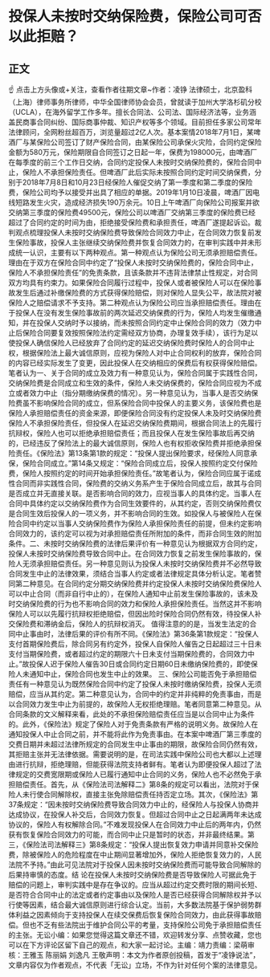 # 投保人未按时交纳保险费，保险公司可否以此拒赔？
## 正文
☝ 点击上方头像或+关注，查看作者往期文章~作者：凌铮 法律硕士，北京盈科（上海）律师事务所律师，中华全国律师协会会员，曾就读于加州大学洛杉矶分校（UCLA），在海外留学工作多年。擅长合同法、公司法、国际经济法等，业务涵盖民商事合同纠纷、国际商事仲裁、知识产权等多个领域。目前担任多家公司常年法律顾问，全网粉丝超百万，浏览量超过2亿人次。基本案情2018年7月1日，某啤酒厂与某保险公司签订了财产保险合同，由某保险公司承保火灾险，合同约定保险金额为580万元，保险期限自合同签订之日起一年，保费为198000元，由啤酒厂在每季度的前三个工作日交纳，合同约定投保人未按时交纳保险费的，保险合同中止，保险人不承担保险责任。但啤酒厂此后实际未按照合同约定时间交纳保费，分别于2018年7月8日和10月23日经保险人催促交纳了第一季度和第二季度的保险费，保险公司均予以接受并出具了相应的单据。2019年1月10日凌晨，啤酒厂因电线短路发生火灾，造成经济损失190万余元。10日上午啤酒厂向保险公司报案并欲交纳第三季度的保险费49500元，保险公司以啤酒厂交纳第三季度的保险费已经超过了合同约定的时间为由，拒绝接受保险费和承担责任，啤酒厂遂提起诉讼。裁判观点梳理投保人未按时交纳保险费导致保险合同效力中止，在合同效力恢复前发生保险事故，投保人主张继续交纳保险费并恢复合同效力的，在审判实践中并未形成统一认识，主要有以下两种观点。第一种观点认为保险公司无须承担赔偿责任。理由在于双方在保险合同中约定了“投保人未按时交纳保险费的，保险合同中止，保险人不承担保险责任”的免责条款，且该条款并不违背法律禁止性规定，对合同双方均具有约束力。如果保险合同履行过程中，投保人或者被保险人可以在保险事故发生后通过补缴保险费的方式获得保险赔偿，则对保险人显失公平，故法院对被保险人之赔偿请求不予支持。第二种观点认为保险公司应当承担赔偿责任。理由在于投保人在没有发生保险事故前的两次延迟交纳保费的行为，保险人均发生催缴通知，并在投保人交纳时予以接纳，而未按照合同约定中止保险合同的效力（效力中止后保险合同要复效按照保险法约定需经双方协商，办理复效手续），该行为足以使投保人确信保险人已经放弃了合同约定的延迟交纳保险费时保险人的合同中止权，根据保险法上最大诚信原则，应视为保险人对中止合同权利的放弃，保险合同的内容已经实际发生了变更，因此投保人在交纳相应的保费后有权获得保险赔偿。笔者认为一、关于合同的成立及效力有一种意见认为，保险合同属于实践性合同，交纳保险费是合同成立和生效的条件，保险人未交纳保费的，保险合同应视为不成立或者效力中止（指分期缴纳保费的情况）。另一种意见认为，当事人是否交纳保险费虽不影响保险合同的成立，但系保险合同中投保人的主要义务，该保险费也是保险人承担赔偿责任的资金来源，即便保险合同没有约定投保人未及时交纳保险费保险人不承担保险责任，但投保人在延迟交纳保险费期间，根据合同法上的先履行抗辩权，保险人也可以拒绝承担赔偿责任；而且投保人在发生保险事故后再交纳的，已经违反了保险法上的最大诚信原则，保险人也有权拒收保险费并拒绝承担保险责任。《保险法》第13条第1款的规定：“投保人提出保险要求，经保险人同意承保，保险合同成立。”第14条又规定：“保险合同成立后，投保人按照约定交付保险费，保险人按照约定的时间开始承担保险责任。”故笔者认为，保险合同应属于诺成性合同而非实践性合同，保险费的交纳义务系产生于保险合同成立后，故其与合同是否成立并无直接关联。是否影响合同的效力，应视当事人的具体约定。当事人在合同中具体约定以交纳保险费作为合同生效要件的，从其约定，否则交纳保险费仅是合同生效后投保人的一项义务，并不影响合同的生效。如投保人与被保险人在保险合同中约定以当事人交纳保险费作为保险人承担保险责任的前提，但未约定影响合同效力的，该约定可以视为对承担赔偿责任所附加的条件，而非合同生效的附加条件。二、未按时交纳保险费的法律后果评价有一种意见认为根据双方合同约定，投保人未按时交纳保险费导致合同中止。在合同效力恢复之前发生保险事故的，保险人无须承担赔偿责任。另一种意见则认为投保人未按时交纳保险费并不必然导致合同发生中止的法律效果，须结合当事人约定或者法律规定具体分析认定。笔者赞同第二种意见。在合同约定分期交纳保险费并约定投保人未按时交纳保险费保险人可以中止合同（而非自行中止的），在保险人通知中止前发生保险事故的，该未及时交纳保险费的行为也不影响合同的效力和保险人承担保险责任。当然这并不影响保险人可以以先履行抗辩权拒绝赔偿，但因出险时保险合同仍然有效，待投保人补交保险费和滞纳金后，保险人的抗辩权消灭。 值得注意的的是，当发生法定的合同中止事由时，法律后果的评价有所不同。《保险法》第36条第1款规定：“投保人支付首期保险费后，除合同另有约定外，投保人自保险人催告之日起超过三十日未支付当期保险费，或者超过约定的期限六十日未支付当期保险费的，合同效力中止。”故投保人迟于保险人催告30日或合同约定日期60日未缴纳保险费的，即使保险人未通知中止，保险合同也发生中止的效果。 三、保险公司能否免于承担赔偿责任有一种意见认为既然保险合同中约定了投保人未按时缴纳保险费，投保人无须赔偿，应当从其约定。第二种意见认为，合同中的约定并非纯粹的免责事由，而是以合同效力发生中止为前提的，故保险人无权拒绝理赔。笔者同意第二种意见。从合同条款的文义解释来看，此处的不承担保险赔偿责任应当是以合同中止为条件的。此外，《保险法》规定了保险人对于免责条款有严格的说明义务。故保险人在通知投保人中止合同之前，并不能将此作为免责事由。在本案中啤酒厂第三季度的交费日期并未超过法律所规定的合同发生中止事由的期限，故保险合同仍然有效，其拒赔主张并无法律依据。需要说明的是，在司法实践中保险公司也大都以上述理由进行抗辩，拒绝理赔，但能获得法院支持者鲜有。笔者认为即便投保人超过了法律规定的交费宽限期或保险人已履行通知中止合同的义务，保险人也不必然免于承担赔偿责任。首先，从《保险法司法解释二》第8条的规定可以看出，法院对于保险人未行使合同解除权，直接主张免除赔偿责任持否定立场。其次，《保险法》第37条规定：“因未按时交纳保险费导致合同效力中止的，经保险人与投保人协商并达成协议，在投保人补交后，合同效力恢复。但超过合同中止之日起满两年未达成协议的，保险人有权解除合同。”不难发现投保人在合同效力中止后的两年内，仍然获有恢复保险合同效力的可能，而合同中止只是暂时的状态，并非最终结果。第三，《保险法司法解释三》第8条规定：“投保人提出恢复效力申请并同意补交保险费，除被保险人的危险程度在中止期间显著增加外，保险人拒绝恢复效力的，人民法院不予持。”由此可见法院对于投保人因未按时交纳保险费而可能导致合同解除的后果持审慎的态度。结 论在投保人未按时交纳保险费是否导致保险人可据此免于赔偿的问题上，审判实践中是存在争议的。应当从超过约定交费时限的期间长短、是否符合合同中止的法定或者约定事由以及保险人是否已经获得合同解除权并予以行使等因素，结合最大诚信原则进行综合认定。当前，大多数法院基于保护弱势群体利益之因素倾向于支持投保人在续交保费后恢复保险合同效力，由此获得事故赔偿。但也不乏有些法院出于维护合同公平的考量，支持保险公司免于承担赔偿责任的主张。无讼小编：如果您觉得这篇文章还不错，欢迎转发分享、点赞收藏，您也可以在下方评论区留下自己的观点，和大家一起讨论。主编：靖力责编：梁萌审核：王雅玉 陈丽娟 刘逸凡 王敬声明：本文为作者原创投稿，首发于“凌铮说法”，文章内容仅为作者观点，不代表「无讼」立场，不作为针对任何个案的法律意见。